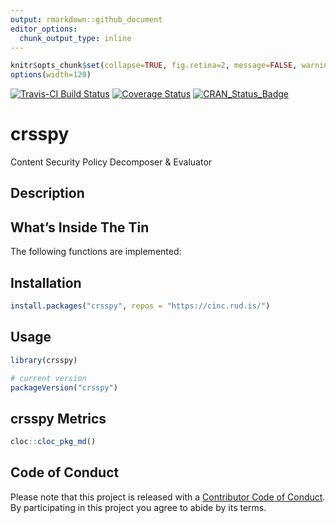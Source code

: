```yaml
---
output: rmarkdown::github_document
editor_options: 
  chunk_output_type: inline
---
```

```r
knitr$opts_chunk$set(collapse=TRUE, fig.retina=2, message=FALSE, warning=FALSE)
options(width=120)
```

[![Travis-CI Build Status](https://travis-ci.org/hrbrmstr/crsspy.svg?branch=master)](https://travis-ci.org/hrbrmstr/crsspy) 
[![Coverage Status](https://codecov.io/gh/hrbrmstr/crsspy/branch/master/graph/badge.svg)](https://codecov.io/gh/hrbrmstr/crsspy)
[![CRAN_Status_Badge](http://www.r-pkg.org/badges/version/crsspy)](https://cran.r-project.org/package=crsspy)

# crsspy

Content Security Policy Decomposer & Evaluator

## Description

## What's Inside The Tin

The following functions are implemented:

## Installation

```r
install.packages("crsspy", repos = "https://cinc.rud.is/")
```

## Usage

```r
library(crsspy)

# current version
packageVersion("crsspy")

```

## crsspy Metrics

```r
cloc::cloc_pkg_md()
```

## Code of Conduct

Please note that this project is released with a [Contributor Code of Conduct](CODE_OF_CONDUCT.md). 
By participating in this project you agree to abide by its terms.
